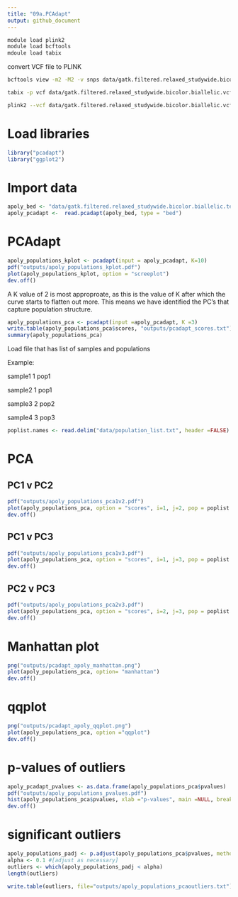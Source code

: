```yaml
---
title: "09a.PCAdapt"
output: github_document 
--- 
```


```bash
module load plink2
module load bcftools 
mdoule load tabix
```

convert VCF file to PLINK

```bash
bcftools view -m2 -M2 -v snps data/gatk.filtered.relaxed_studywide.bicolor.vcf.gz -Oz -o data/gatk.filtered.relaxed_studywide.bicolor.biallelic.vcf.gz 

tabix -p vcf data/gatk.filtered.relaxed_studywide.bicolor.biallelic.vcf.gz

plink2 --vcf data/gatk.filtered.relaxed_studywide.bicolor.biallelic.vcf.gz --make-bed --allow-extra-chr --out data/gatk.filtered.relaxed_studywide.bicolor.biallelic.test.vcf.gz
```
# Load libraries

```r
library("pcadapt")
library("ggplot2")
```

# Import data

```r
apoly_bed <- "data/gatk.filtered.relaxed_studywide.bicolor.biallelic.test.bed"
apoly_pcadapt <-  read.pcadapt(apoly_bed, type = "bed")
```

# PCAdapt

```r
apoly_populations_kplot <- pcadapt(input = apoly_pcadapt, K=10)
pdf("outputs/apoly_populations_kplot.pdf")
plot(apoly_populations_kplot, option = "screeplot")
dev.off() 
```

A K value of 2 is most approproate, as this is the value of K after which the curve starts to flatten out more. This means we have identified the PC's that capture population structure. 

```r
apoly_populations_pca <- pcadapt(input =apoly_pcadapt, K =3)
write.table(apoly_populations_pca$scores, "outputs/pcadapt_scores.txt")
summary(apoly_populations_pca)
```

Load file that has list of samples and populations 

Example: 

sample1   1   pop1 

sample2   1   pop1 

sample3   2   pop2 

sample4   3   pop3 

```r
poplist.names <- read.delim("data/population_list.txt", header =FALSE)
```

# PCA

## PC1 v PC2
```r
pdf("outputs/apoly_populations_pca1v2.pdf")
plot(apoly_populations_pca, option = "scores", i=1, j=2, pop = poplist.names$V3)
dev.off()
```

## PC1 v PC3
```r
pdf("outputs/apoly_populations_pca1v3.pdf")
plot(apoly_populations_pca, option = "scores", i=1, j=3, pop = poplist.names$V3)
dev.off()
```

## PC2 v PC3
```r
pdf("outputs/apoly_populations_pca2v3.pdf")
plot(apoly_populations_pca, option = "scores", i=2, j=3, pop = poplist.names$V3)
dev.off()
```

# Manhattan plot
```r
png("outputs/pcadapt_apoly_manhattan.png")
plot(apoly_populations_pca, option= "manhattan") 
dev.off() 
```

# qqplot
```r
png("outputs/pcadapt_apoly_qqplot.png") 
plot(apoly_populations_pca, option ="qqplot") 
dev.off()
```

# p-values of outliers
```r
apoly_pcadapt_pvalues <- as.data.frame(apoly_populations_pca$pvalues) 
pdf("outputs/apoly_populations_pvalues.pdf")
hist(apoly_populations_pca$pvalues, xlab ="p-values", main =NULL, breaks =50, col ="skyblue") 
dev.off() 
```

# significant outliers
```r
apoly_populations_padj <- p.adjust(apoly_populations_pca$pvalues, method ="bonferroni") 
alpha <- 0.1 #[adjust as necessary]
outliers <- which(apoly_populations_padj < alpha) 
length(outliers) 

write.table(outliers, file="outputs/apoly_populations_pcaoutliers.txt") 
```